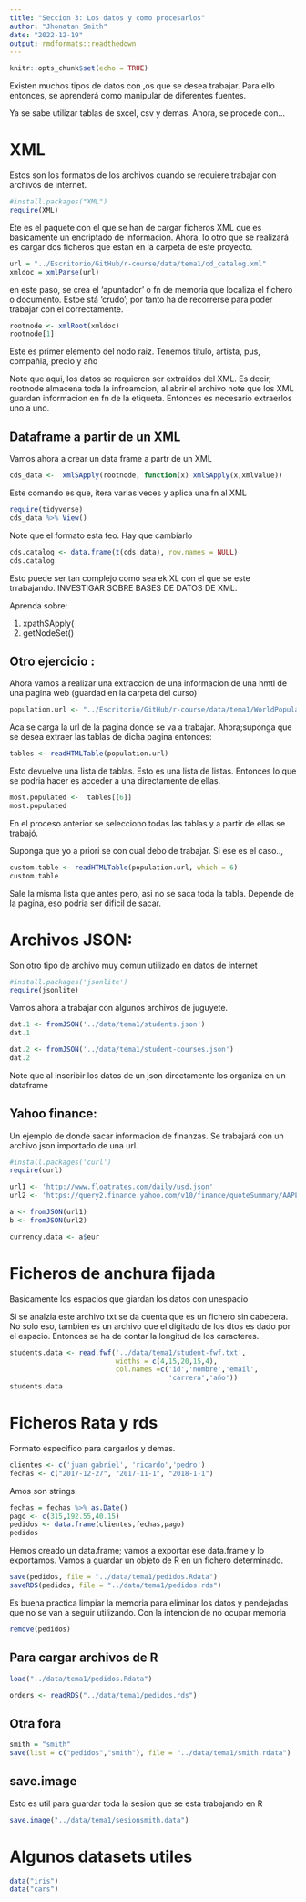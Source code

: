 ```yaml
---
title: "Seccion 3: Los datos y como procesarlos"
author: "Jhonatan Smith"
date: "2022-12-19"
output: rmdformats::readthedown
---
```


```r
knitr::opts_chunk$set(echo = TRUE)
```

Existen muchos tipos de datos con ,os que se desea trabajar. Para ello entonces, se aprenderá como manipular de diferentes fuentes.

Ya se sabe utilizar tablas de sxcel, csv y demas. Ahora, se procede con...

# XML

Estos son los formatos de los archivos cuando se requiere trabajar con archivos de internet. 

```r

#install.packages("XML")
require(XML)
```

Ete es el paquete con el que se han de cargar ficheros XML que es basicamente un encriptado de informacion. Ahora, lo otro que se realizará es cargar dos ficheros que estan en la carpeta de este proyecto.


```r
url = "../Escritorio/GitHub/r-course/data/tema1/cd_catalog.xml"
xmldoc = xmlParse(url)
```

en este paso, se crea el 'apuntador' o fn de memoria que localiza el fichero o documento. Estoe stá 'crudo'; por tanto ha de recorrerse para poder trabajar con el correctamente.

```r
rootnode <- xmlRoot(xmldoc)
rootnode[1]
```

Este es primer elemento del nodo raiz. Tenemos titulo, artista, pus, compañia, precio y año


Note que aqui, los datos se requieren ser extraidos del XML. Es decir, rootnode almacena toda la infroamcion, al abrir el archivo note que los XML guardan informacion en fn de la etiqueta. Entonces es necesario extraerlos uno a uno. 

## Dataframe a partir de un XML

Vamos ahora a crear un data frame a partr de un XML

```r
cds_data <-  xmlSApply(rootnode, function(x) xmlSApply(x,xmlValue))
```

Este comando es que, itera varias veces y aplica una fn al XML

```r
require(tidyverse)
cds_data %>% View()
```

Note que el formato esta feo. Hay que cambiarlo

```r
cds.catalog <- data.frame(t(cds_data), row.names = NULL)
cds.catalog
```
Esto puede ser tan complejo como sea ek XL con el que se este trrabajando. INVESTIGAR SOBRE BASES DE DATOS DE XML. 

Aprenda sobre:

 1) xpathSApply(
 2) getNodeSet()


## Otro ejercicio :


Ahora vamos a realizar una extraccion de una informacion de una hmtl de una pagina web (guardad en la carpeta del curso)

```r
population.url <- "../Escritorio/GitHub/r-course/data/tema1/WorldPopulation-wiki.html"
```

Aca se carga la url de la pagina donde se va a trabajar. Ahora;suponga que se desea extraer las tablas de dicha pagina entonces:


```r
tables <- readHTMLTable(population.url)
```

Esto devuelve una lista de tablas. Esto es una lista de listas. Entonces lo que se podria hacer es acceder a una directamente de ellas.

```r
most.populated <-  tables[[6]]
most.populated
```
En el proceso anterior se selecciono todas las tablas y a partir de ellas se trabajó. 

Suponga que yo a priori se con cual debo de trabajar. Si ese es el caso..,

```r
custom.table <- readHTMLTable(population.url, which = 6)
custom.table
```

Sale la misma lista que antes pero, asi no se saca toda la tabla. Depende de la pagina, eso podria ser dificil de sacar. 

# Archivos JSON:

Son otro tipo de archivo muy comun utilizado en datos de internet

```r
#install.packages('jsonlite')
require(jsonlite)
```


Vamos ahora a trabajar con algunos archivos de juguyete. 

```r
dat.1 <- fromJSON('../data/tema1/students.json')
dat.1
```

```r
dat.2 <- fromJSON('../data/tema1/student-courses.json')
dat.2
```

Note que al inscribir los datos de un json directamente los organiza en un dataframe



## Yahoo finance:

Un ejemplo de donde sacar informacion de finanzas. Se trabajará con un archivo json importado de una url. 

```r
#install.packages('curl')
require(curl)
```
```r
url1 <- 'http://www.floatrates.com/daily/usd.json'
url2 <- 'https://query2.finance.yahoo.com/v10/finance/quoteSummary/AAPL?modules=assetProfile,balanceSheetHistory,balanceSheetHistoryQuarterly,calendarEvents,cashflowStatementHistory,cashflowStatementHistoryQuarterly,defaultKeyStatistics,earnings,earningsHistory,earningsTrend,financialData,fundOwnership,incomeStatementHistory,incomeStatementHistoryQuarterly,indexTrend,industryTrend,insiderHolders,insiderTransactions,institutionOwnership,majorDirectHolders,majorHoldersBreakdown,netSharePurchaseActivity,price,quoteType,recommendationTrend,secFilings,sectorTrend,summaryDetail,summaryProfile,symbol,upgradeDowngradeHistory,fundProfile,topHoldings,fundPerformance'
```

```r
a <- fromJSON(url1)
b <- fromJSON(url2)
```

```r
currency.data <- a$eur
```

# Ficheros de anchura fijada

Basicamente los espacios que giardan los datos con unespacio

Si se analzia este archivo txt se da cuenta que es un fichero sin cabecera. No solo eso, tambien es un archivo que el digitado de los dtos es dado por el espacio. Entonces se ha de contar la longitud de los caracteres. 

```r
students.data <- read.fwf('../data/tema1/student-fwf.txt', 
                          widths = c(4,15,20,15,4),
                          col.names =c('id','nombre','email', 
                                       'carrera','año'))
students.data
```
# Ficheros Rata y rds

Formato especifico para cargarlos y demas. 

```r
clientes <- c('juan gabriel', 'ricardo','pedro')
fechas <- c("2017-12-27", "2017-11-1", "2018-1-1")

```

Amos son strings. 

```r

fechas = fechas %>% as.Date()
pago <- c(315,192.55,40.15)
pedidos <- data.frame(clientes,fechas,pago)
pedidos
```


Hemos creado un data.frame; vamos a exportar ese data.frame y lo exportamos. Vamos a guardar un objeto de R en un fichero determinado.


```r
save(pedidos, file = "../data/tema1/pedidos.Rdata")
saveRDS(pedidos, file = "../data/tema1/pedidos.rds")
```

Es buena practica limpiar la memoria para eliminar los datos y pendejadas que no se van a seguir utilizando. Con la intencion de no ocupar memoria


```r
remove(pedidos)

```

## Para cargar archivos de R

```r
load("../data/tema1/pedidos.Rdata")
```

```r
orders <- readRDS("../data/tema1/pedidos.rds")
```

## Otra fora

```r
smith = "smith"
save(list = c("pedidos","smith"), file = "../data/tema1/smith.rdata")
```



## save.image

Esto es util para guardar toda la sesion que se esta trabajando en R

```r
save.image("../data/tema1/sesionsmith.data")
```


# Algunos datasets utiles

```r
data("iris")
data("cars")
```


